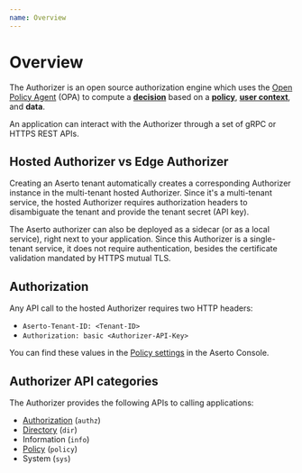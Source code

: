 ```yaml
---
name: Overview
---
```


# Overview

The Authorizer is an open source authorization engine which uses the 
[Open Policy Agent](https://www.openpolicyagent.org) (OPA) to 
compute a [**decision**](/overview/policy#decision) based on a [**policy**](/overview/policy), 
[**user context**](/overview/policy#user-context), and **data**.

An application can interact with the Authorizer through a set of gRPC or HTTPS REST APIs.

## Hosted Authorizer vs Edge Authorizer

Creating an Aserto tenant automatically creates a corresponding Authorizer instance in the 
multi-tenant hosted Authorizer. Since it's a multi-tenant service, the hosted Authorizer 
requires authorization headers to disambiguate the tenant and provide the tenant secret (API key). 

The Aserto authorizer can also be deployed as a sidecar (or as a local service), right next to 
your application. Since this Authorizer is a single-tenant service, it does not require authentication, 
besides the certificate validation mandated by HTTPS mutual TLS.

## Authorization

Any API call to the hosted Authorizer requires two HTTP headers:
* `Aserto-Tenant-ID: <Tenant-ID>`
* `Authorization: basic <Authorizer-API-Key>`

You can find these values in the [Policy settings](/aserto-console/hosted-authorizer#viewing-policy-settings) 
in the Aserto Console.

## Authorizer API categories

The Authorizer provides the following APIs to calling applications: 
* [Authorization](/authorizer-guide/authz) (`authz`)
* [Directory](/authorizer-guide/dir) (`dir`)
* Information (`info`)
* [Policy](/authorizer-guide/policy) (`policy`)
* System (`sys`)


